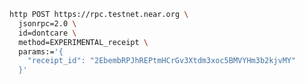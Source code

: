 ```bash
http POST https://rpc.testnet.near.org \
  jsonrpc=2.0 \
  id=dontcare \
  method=EXPERIMENTAL_receipt \
  params:='{
    "receipt_id": "2EbembRPJhREPtmHCrGv3Xtdm3xoc5BMVYHm3b2kjvMY"
  }'
```
